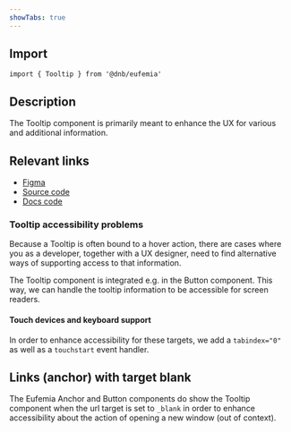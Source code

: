 ```yaml
---
showTabs: true
---
```


## Import

```tsx
import { Tooltip } from '@dnb/eufemia'
```

## Description

The Tooltip component is primarily meant to enhance the UX for various and additional information.

## Relevant links

- [Figma](https://www.figma.com/design/cdtwQD8IJ7pTeE45U148r1/%F0%9F%92%BB-Eufemia---Web?node-id=44531-1111)
- [Source code](https://github.com/dnbexperience/eufemia/tree/main/packages/dnb-eufemia/src/components/tooltip)
- [Docs code](https://github.com/dnbexperience/eufemia/tree/main/packages/dnb-design-system-portal/src/docs/uilib/components/tooltip)

### Tooltip accessibility problems

Because a Tooltip is often bound to a hover action, there are cases where you as a developer, together with a UX designer, need to find alternative ways of supporting access to that information.

The Tooltip component is integrated e.g. in the Button component. This way, we can handle the tooltip information to be accessible for screen readers.

#### Touch devices and keyboard support

In order to enhance accessibility for these targets, we add a `tabindex="0"` as well as a `touchstart` event handler.

## Links (anchor) with target blank

The Eufemia Anchor and Button components do show the Tooltip component when the url target is set to `_blank` in order to enhance accessibility about the action of opening a new window (out of context).
